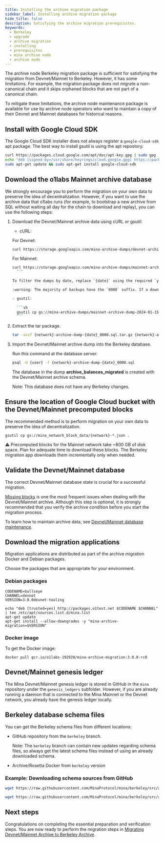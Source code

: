 ```yaml
---
title: Installing the archive migration package
sidebar_label: Installing archive migration package
hide_title: false
description: Satisfying the archive migration prerequisites.
keywords:
  - Berkeley
  - upgrade
  - archive migration
  - installing 
  - prerequisites
  - mina archive node
  - archive node
---
```


The archive node Berkeley migration package is sufficient for satisfying the migration from Devnet/Mainnet to Berkeley.
However, it has some limitations. For example, the migration package does not migrate a non-canonical chain and it skips orphaned blocks that are not part of a canonical chain. 

To mitigate these limitations, the archive node maintenance package is available for use by archive node operators who want to maintain a copy of their Devnet and Mainnet databases for historical reasons.

## Install with Google Cloud SDK

The Google Cloud SDK installer does not always register a `google-cloud-sdk` apt package. The best way to install gsutil is using the apt repostory:

```sh
curl https://packages.cloud.google.com/apt/doc/apt-key.gpg | sudo gpg --dearmor -o /usr/share/keyrings/cloud.google.gpg
echo "deb [signed-by=/usr/share/keyrings/cloud.google.gpg] https://packages.cloud.google.com/apt cloud-sdk main" | sudo tee -a /etc/apt/sources.list.d/google-cloud-sdk.list
sudo apt-get update && sudo apt-get install google-cloud-sdk
```

## Download the o1labs Mainnet archive database

We strongly encourage you to perform the migration on your own data to preserve the idea of decentralization. However, if you want to use the archive data that o1labs runs (for example, to bootstrap a new archive from SQL without waiting all day for the chain to download and replay), you can use the following steps:

1. Download the Devnet/Mainnet archive data using cURL or gsutil:

    - cURL:
    
     For Devnet:
     ```sh
     curl https://storage.googleapis.com/mina-archive-dumps/devnet-archive-dump-{date}_0000.sql.tar.gz
     ```
  
     For Mainnet:   
     ```sh
     curl https://storage.googleapis.com/mina-archive-dumps/mainnet-archive-dump-{date}_0000.sql.tar.gz
       ```
  
     To filter the dumps by date, replace `{date}` using the required `yyyy-dd-mm` format. For example, for March 15, 2024, use `2024-03-15`.
  
     :warning: The majority of backups have the `0000` suffix. If a download with that name suffix is not available, try incrementing it. For example, `0001`, `0002`, and so on.

    - gsutil:
       
       ```sh
       gsutil cp gs://mina-archive-dumps/mainnet-archive-dump-2024-01-15* .
       ```

2. Extract the tar package.

   ```sh
   tar -xvzf {network}-archive-dump-{date}_0000.sql.tar.gz {network}-archive-dump-{date}_0000.sql
   ```

3. Import the Devnet/Mainnet archive dump into the Berkeley database.

    Run this command at the database server:
    
    ```sh
    psql -U {user} -f {network}-archive-dump-{date}_0000.sql
    ```
    
    The database in the dump **archive_balances_migrated** is created with the Devnet/Mainnet archive schema.
    
    Note: This database does not have any Berkeley changes.

## Ensure the location of Google Cloud bucket with the Devnet/Mainnet precomputed blocks

The recommended method is to perform migration on your own data to preserve the idea of decentralization.

`gsutil cp gs://mina_network_block_data/{network}-*.json .`

:warning: Precomputed blocks for the Mainnet network take ~800 GB of disk space. Plan for adequate time to download these blocks. The Berkeley migration app downloads them incrementally only when needed.

## Validate the Devnet/Mainnet database

The correct Devnet/Mainnet database state is crucial for a successful migration. 

[Missing blocks](/berkeley-upgrade/mainnet-database-maintenance#missing-blocks) is one the most frequent issues when dealing with the Devnet/Mainnet archive. Although this step is optional, it is strongly recommended that you verify the archive condition before you start the migration process.

To learn how to maintain archive data, see [Devnet/Mainnet database maintenance](/berkeley-upgrade/mainnet-database-maintenance).

## Download the migration applications

Migration applications are distributed as part of the archive migration Docker and Debian packages.

Choose the packages that are appropriate for your environment. 

### Debian packages

```
CODENAME=bullseye
CHANNEL=devnet
VERSION=3.0.0devnet-tooling

echo "deb [trusted=yes] http://packages.o1test.net $CODENAME $CHANNEL" | tee /etc/apt/sources.list.d/mina.list
apt-get update
apt-get install --allow-downgrades -y "mina-archive-migration=$VERSION"
```

### Docker image

To get the Docker image:

```
docker pull gcr.io/o1labs-192920/mina-archive-migration:3.0.0-rc0
```

## Devnet/Mainnet genesis ledger

The Mina Devnet/Mainnet genesis ledger is stored in GitHub in the `mina` repository under the `genesis_ledgers` subfolder. However, if you are already running a daemon that is connected to the Mina Mainnet or the Devnet network, you already have the genesis ledger locally.

## Berkeley database schema files

You can get the Berkeley schema files from different locations:

- GitHub repository from the `berkeley` branch. 

    Note: The `berkeley` branch can contain new updates regarding schema files, so always get the latest schema files instead of using an already downloaded schema. 

- Archive/Rosetta Docker from `berkeley` version

### Example: Downloading schema sources from GitHub

   ```sh
   wget https://raw.githubusercontent.com/MinaProtocol/mina/berkeley/src/app/archive/zkapp_tables.sql

   wget https://raw.githubusercontent.com/MinaProtocol/mina/berkeley/src/app/archive/create_schema.sql
   ```

## Next steps

Congratulations on completing the essential preparation and verification steps. You are now ready to perform the migration steps in [Migrating Devnet/Mainnet Archive to Berkeley Archive](/berkeley-upgrade/migrating-archive-database-to-berkeley).
